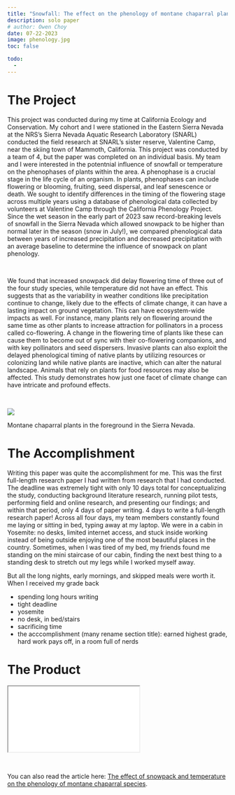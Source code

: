 ```yaml
---
title: "Snowfall: The effect on the phenology of montane chaparral plants"
description: solo paper
# author: Owen Choy
date: 07-22-2023
image: phenology.jpg
toc: false

todo: 
  - 
---
```


# [The Project]{.red-text}

This project was conducted during my time at California Ecology and Conservation. My cohort and I were stationed in the Eastern Sierra Nevada at the NRS's Sierra Nevada Aquatic Research Laboratory (SNARL) conducted the field research at SNARL's sister reserve, Valentine Camp, near the skiing town of Mammoth, California. This project was conducted by a team of 4, but the paper was completed on an individual basis. My team and I were interested in the potentnial influence of snowfall or temperature on the phenophases of plants within the area. A phenophase is a crucial stage in the life cycle of an organism. In plants, phenophases can include flowering or blooming, fruiting, seed dispersal, and leaf senescence or death. We sought to identify differences in the timing of the flowering stage across multiple years using a database of phenological data collected by volunteers at Valentine Camp through the California Phenology Project. Since the wet season in the early part of 2023 saw record-breaking levels of snowfall in the Sierra Nevada which allowed snowpack to be higher than normal later in the season (snow in July!), we compared phenological data between years of increased precipitation and decreased precipitation with an average baseline to determine the influence of snowpack on plant phenology. 

<br>

We found that increased snowpack did delay flowering time of three out of the four study species, while temperature did not have an effect. This suggests that as the variability in weather conditions like precipitation continue to change, likely due to the effects of climate change, it can have a lasting impact on ground vegetation. This can have ecosystem-wide impacts as well. For instance, many plants rely on flowering around the same time as other plants to increase attraction for pollinators in a process called co-flowering. A change in the flowering time of plants like these can cause them to become out of sync with their co-flowering companions, and with key pollinators and seed dispersers. Invasive plants can also exploit the delayed phenological timing of native plants by utilizing resources or colonizing land while native plants are inactive, which can alter the natural landscape. Animals that rely on plants for food resources may also be affected. This study demonstrates how just one facet of climate change can have intricate and profound effects. 

<br>

![](phenology.jpg)
<p class="caption">
Montane chaparral plants in the foreground in the Sierra Nevada.
</p>


# [The Accomplishment]{.red-text}

Writing this paper was quite the accomplishment for me. This was the first full-length research paper I had written from research that I had conducted. The deadline was extremely tight with only 10 days total for conceptualizing the study, conducting background literature research, running pilot tests, performing field and online research, and presenting our findings; and within that period, only 4 days of paper writing. 4 days to write a full-length research paper! Across all four days, my team members constantly found me laying or sitting in bed, typing away at my laptop. We were in a cabin in Yosemite: no desks, limited internet access, and stuck inside working instead of being outside enjoying one of the most beautiful places in the country. Sometimes, when I was tired of my bed, my friends found me standing on the mini staircase of our cabin, finding the next best thing to a standing desk to stretch out my legs while I worked myself away. 

But all the long nights, early mornings, and skipped meals were worth it. When I received my grade back

- spending long hours writing
- tight deadline
- yosemite
- no desk, in bed/stairs
- sacrificing time
- the acccomplishment (many rename section title): earned highest grade, hard work pays off, in a room full of nerds


# [The Product]{.red-text}

<div class="resize">
<iframe src="phenology.pdf" class="iframe-style"></iframe>
</div>

<br>

You can also read the article here: [The effect of snowpack and temperature on the phenology of montane chaparral species](https://owenchoy.github.io/portfolio/phenology/phenology.pdf).